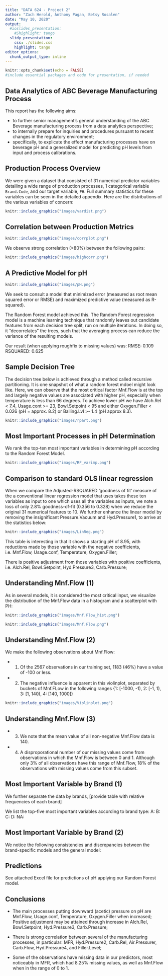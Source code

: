 ---
title: "DATA 624 - Project 2"
author: "Zach Herold, Anthony Pagan, Betsy Rosalen"
date: "May 10, 2020"
output:
  #ioslides_presentation:
    #Shighlight: tango
  slidy_presentation:
    css: ./slides.css
    highlight: tango
editor_options: 
  chunk_output_type: inline
---

```{r setup, include=FALSE, echo=FALSE}
knitr::opts_chunk$set(echo = FALSE)
#include essential packages and code for presentation, if needed
```

## Data Analytics of ABC Beverage Manufacturing Process

This report has the following aims:

* to further senior management's general understanding of the ABC Beverage manufacturing process from a data analytics perspective;
* to internally prepare for inquiries and procedures pursuant to recent changes in the regulatory environment;
* specifically, to explicate the effect manufacturing processes have on beverage pH and a generalized model for predicting pH levels from input and process calibrations. 


## Production Process Overview

We were given a dataset that consisted of 31 numerical predictor variables detailing a wide range of production processes, 1 categorical variable `Brand.Code`, and our target variable, `PH`.  Full summary statistics for these variables can be seen in the detailed appendix. Here are the distributions of the various variables of concern:


```{r, echo=FALSE, fig.cap="Distribution of manufacturing process calibrations", out.width = '100%'}
knitr::include_graphics("images/vardist.png")
```


## Correlation between Production Metrics

```{r, echo=FALSE, out.width = '100%'}
knitr::include_graphics("images/corrplot.png")
```

We observe strong correlation (>80%) between the following pairs:

```{r, echo=FALSE, fig.height=80}
knitr::include_graphics("images/highcorr.png")
```

## A Predictive Model for pH

```{r, echo=FALSE, fig.cap="Summary of pH statistics", out.width = '100%'}
knitr::include_graphics("images/pH.png")
```

We seek to consult a model that minimized error (measured as root mean squared error or RMSE) and maximized predictive value (measured as R-squared).

The Random Forest model achieved this. The Random Forest regression model is a machine learning technique that randomly leaves out candidate features from each decision tree split, run on multiple iterations. In doing so, it "decorrelates" the trees, such that the averaging process can reduce the variance of the resulting models. 

Our result (when applying roughfix to missing values) was: 
RMSE: 0.109   
RSQUARED: 0.625   

    

## Sample Decision Tree

The decision tree below is achieved through a method called recursive partitioning. It is one snapshot of what a random forest mdoel might look like. Here, we can observe that the most critical factor Mnf.Flow is at the top and largely negative values are associated with higher pH, especially when temperature is less than 66 degrees. To achieve lower pH we have Alch.Rel < 7.4, Usage.cont >= 23, Bowl.Setpoint < 95 and either Oxygen.Filler < 0.026 (pH = approx. 8.2) or Balling.Lvl >- 1.4 (pH approx 8.3).

```{r, echo=FALSE, out.width = '100%'}
knitr::include_graphics("images/rpart.png")
```



## Most Important Processes in pH Determination

We rank the top-ten most important variables in determining pH according to the Random Forest Model.

```{r, echo=FALSE, fig.cap="Most important variables (by Random Forest)", out.width = '100%'}
knitr::include_graphics("images/RF_varimp.png")
```


## Comparison to standard OLS linear regression

When we compare the Adjusted-RSQUARED 'goodness of fit' measure of the a conventional linear regression model that uses takes these ten variables as input to one which uses all the variables as inputs, we note a loss of only 2.8% goodness-of-fit (0.356 to 0.328) when we reduce the original 31 numerical features to 10. We further enhance the linear model by removing the insignificant Pressure.Vacuum and Hyd.Pressure1, to arrive at the statistics below:

```{r, echo=FALSE, out.width = '90%'}
knitr::include_graphics("images/LinReg.png")
```

This table is interesting in that it shows a starting pH of 8.95, with reductions made by those variable with the negative coefficients, i.e. Mnf.Flow, Usage.conf, Temperature, Oxygen.Filler; 

There is positive adjustment from those variables with positive coefficients, i.e. Alch.Rel, Bowl.Setpoint, Hyd.Pressure3, Carb.Pressure;

## Understanding Mnf.Flow (1)

As in several models, it is considered the most critical input, we visualize the distribution of the Mnf.Flow data in a histogram and a scatterplot with PH:

```{r, echo=FALSE, out.width = '70%'}
knitr::include_graphics("images/Mnf.Flow_hist.png")
```

```{r, echo=FALSE, out.width = '70%'}
knitr::include_graphics("images/Mnf.Flow.png")
```

## Understanding Mnf.Flow (2)

We make the following observations about Mnf.Flow:

* (1) Of the 2567 observations in our training set, 1183 (46%) have a value of -100 or less.

* (2) The negative influence is apparent in this violinplot, separated by buckets of Mnf.FLow in the following ranges {1: [-1000, -1), 2: [-1, 1), 3: [1, 140), 4: [140, 1000]}

```{r, echo=FALSE, out.width = '70%'}
knitr::include_graphics("images/Violinplot.png")
```

## Understanding Mnf.Flow (3)

* (3) We note that the mean value of all non-negative Mnf.Flow data is 140. 

* (4) A disproporational number of our missing values come from observations in which the Mnf.Flow is between 0 and 1. Although only 3% of all observations have this range of Mnf.Flow, 18% of the observations with missing values come from this subset. 

## Most Important Variable by Brand (1)

We further separate the data by brands, 
[provide table with relative frequencies of each brand]

We list the top-five most important variables according to brand type:
A:
B:
C:
D:
NA: 

## Most Important Variable by Brand (2)

We notice the following consistencies and discrepancies between the brand-specific models and the general model:

## Predictions

See attached Excel file for predictions of pH applying our Random Forest model. 

## Conclusions

* The main processes putting downward (acetic) pressure on pH are Mnf.Flow, Usage.conf, Temperature, Oxygen.Filler when increased; Positive adjustment may be attained through increase in Alch.Rel, Bowl.Setpoint, Hyd.Pressure3, Carb.Pressure;

* There is strong correlation between several of the manufacturing processes, in particular: MFR, Hyd.Pressure2, Carb.Rel, Air.Pressurer, Carb.Flow, Hyd.Pressure4, and Filler.Level;

* Some of the observations have missing data in our predictors, most noticeably in MFR, which had 8.25% missing values, as well as Mnf.Flow when in the range of 0 to 1. 

